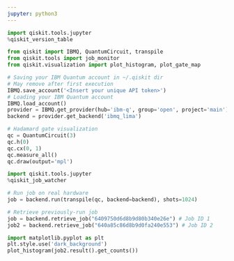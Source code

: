 ```yaml
---
jupyter: python3
---
```


```python
import qiskit.tools.jupyter
%qiskit_version_table
```

```python
from qiskit import IBMQ, QuantumCircuit, transpile
from qiskit.tools import job_monitor
from qiskit.visualization import plot_histogram, plot_gate_map
```

```python
# Saving your IBM Quantum account in ~/.qiskit dir
# May remove after first execution
IBMQ.save_account('<Insert your unique API token>')
# Loading your IBM Quantum account
IBMQ.load_account()
provider = IBMQ.get_provider(hub='ibm-q', group='open', project='main')
backend = provider.get_backend('ibmq_lima')
```

```python
# Hadamard gate visualization
qc = QuantumCircuit(3)
qc.h(0)
qc.cx(0, 1)
qc.measure_all()
qc.draw(output='mpl')
```

```python
import qiskit.tools.jupyter
%qiskit_job_watcher 
```

```python
# Run job on real hardware
job = backend.run(transpile(qc, backend=backend), shots=1024)
```

```python
# Retrieve previously-run job
job = backend.retrieve_job("6409750d6d8b9d80b340e26e") # Job ID 1
job2 = backend.retrieve_job("640a85c86d8b9d0fa240e553") # Job ID 2
```

```python
import matplotlib.pyplot as plt
plt.style.use('dark_background')
plot_histogram(job2.result().get_counts())
```

